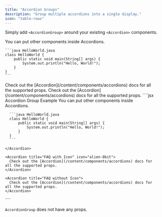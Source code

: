 ```yaml
---
title: "Accordion Groups"
description: "Group multiple accordions into a single display."
icon: "table-rows"
---
```


Simply add `<AccordionGroup>` around your existing `<Accordion>` components.

<AccordionGroup>
  <Accordion title="FAQ without Icon">
    You can put other components inside Accordions.

    ```java HelloWorld.java
    class HelloWorld {
        public static void main(String[] args) {
            System.out.println("Hello, World!");
        }
    }
    ```
  </Accordion>

  <Accordion title="FAQ with Icon" icon="alien-8bit">
    Check out the [Accordion](/content/components/accordions) docs for all the supported props.
  </Accordion>

  <Accordion title="FAQ without Icon">
    Check out the [Accordion](/content/components/accordions) docs for all the supported props.
  </Accordion>
</AccordionGroup>

<RequestExample>
  ````jsx Accordion Group Example
  <AccordionGroup>
    <Accordion title="FAQ without Icon">
      You can put other components inside Accordions.

      ```java HelloWorld.java
      class HelloWorld {
          public static void main(String[] args) {
              System.out.println("Hello, World!");
          }
      }
      ```

    </Accordion>

    <Accordion title="FAQ with Icon" icon="alien-8bit">
      Check out the [Accordion](/content/components/accordions) docs for all the supported props.
    </Accordion>

    <Accordion title="FAQ without Icon">
      Check out the [Accordion](/content/components/accordions) docs for all the supported props.
    </Accordion>
  </AccordionGroup>
  ````
</RequestExample>

`AccordionGroup` does not have any props.